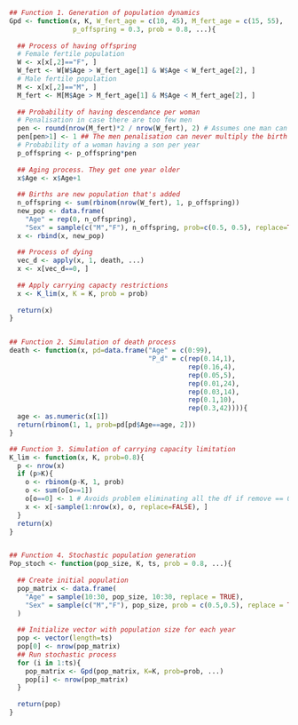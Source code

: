 
```r
## Function 1. Generation of population dynamics
Gpd <- function(x, K, W_fert_age = c(10, 45), M_fert_age = c(15, 55),
                p_offspring = 0.3, prob = 0.8, ...){
  
  ## Process of having offspring
  # Female fertile population
  W <- x[x[,2]=="F", ]
  W_fert <- W[W$Age > W_fert_age[1] & W$Age < W_fert_age[2], ]
  # Male fertile population
  M <- x[x[,2]=="M", ]
  M_fert <- M[M$Age > M_fert_age[1] & M$Age < M_fert_age[2], ]
  
  ## Probability of having descendance per woman
  # Penalisation in case there are too few men
  pen <- round(nrow(M_fert)*2 / nrow(W_fert), 2) # Assumes one man can have two women
  pen[pen>1] <- 1 ## The men penalisation can never multiply the birth rate per woman
  # Probability of a woman having a son per year
  p_offspring <- p_offspring*pen
  
  ## Aging process. They get one year older
  x$Age <- x$Age+1
  
  ## Births are new population that's added
  n_offspring <- sum(rbinom(nrow(W_fert), 1, p_offspring))
  new_pop <- data.frame(
    "Age" = rep(0, n_offspring),
    "Sex" = sample(c("M","F"), n_offspring, prob=c(0.5, 0.5), replace=TRUE))
  x <- rbind(x, new_pop)
  
  ## Process of dying
  vec_d <- apply(x, 1, death, ...)
  x <- x[vec_d==0, ]
  
  ## Apply carrying capacty restrictions
  x <- K_lim(x, K = K, prob = prob)
  
  return(x)
}


## Function 2. Simulation of death process
death <- function(x, pd=data.frame("Age" = c(0:99),
                                   "P_d" = c(rep(0.14,1),
                                             rep(0.16,4),
                                             rep(0.05,5),
                                             rep(0.01,24),
                                             rep(0.03,14),
                                             rep(0.1,10),
                                             rep(0.3,42)))){
  age <- as.numeric(x[1])
  return(rbinom(1, 1, prob=pd[pd$Age==age, 2]))
}

## Function 3. Simulation of carrying capacity limitation
K_lim <- function(x, K, prob=0.8){
  p <- nrow(x)
  if (p>K){
    o <- rbinom(p-K, 1, prob)
    o <- sum(o[o==1])
    o[o==0] <- 1 # Avoids problem eliminating all the df if remove == 0
    x <- x[-sample(1:nrow(x), o, replace=FALSE), ]
  }
  return(x)
}


## Function 4. Stochastic population generation
Pop_stoch <- function(pop_size, K, ts, prob = 0.8, ...){
  
  ## Create initial population
  pop_matrix <- data.frame(
    "Age" = sample(10:30, pop_size, 10:30, replace = TRUE),
    "Sex" = sample(c("M","F"), pop_size, prob = c(0.5,0.5), replace = TRUE)
  )
  
  ## Initialize vector with population size for each year  
  pop <- vector(length=ts)
  pop[0] <- nrow(pop_matrix)
  ## Run stochastic process  
  for (i in 1:ts){
    pop_matrix <- Gpd(pop_matrix, K=K, prob=prob, ...)
    pop[i] <- nrow(pop_matrix)
  }
  
  return(pop)
}
```


